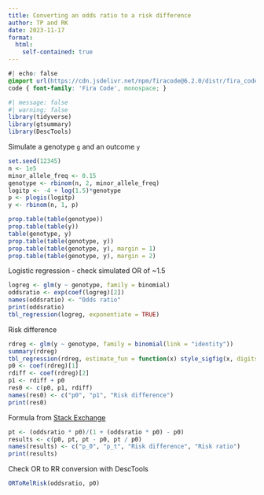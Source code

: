 ```yaml
---
title: Converting an odds ratio to a risk difference
author: TP and RK
date: 2023-11-17
format:
  html:
    self-contained: true
---
```


```css
#| echo: false
@import url(https://cdn.jsdelivr.net/npm/firacode@6.2.0/distr/fira_code.css);
code { font-family: 'Fira Code', monospace; }
```

```r
#| message: false
#| warning: false
library(tidyverse)
library(gtsummary)
library(DescTools)
```

Simulate a genotype `g` and an outcome `y`
```r
set.seed(12345)
n <- 1e5
minor_allele_freq <- 0.15
genotype <- rbinom(n, 2, minor_allele_freq)
logitp <- -4 + log(1.5)*genotype
p <- plogis(logitp)
y <- rbinom(n, 1, p)
```

```r
prop.table(table(genotype))
prop.table(table(y))
table(genotype, y)
prop.table(table(genotype, y))
prop.table(table(genotype, y), margin = 1)
prop.table(table(genotype, y), margin = 2)
```

Logistic regression - check simulated OR of ~1.5
```r
logreg <- glm(y ~ genotype, family = binomial)
oddsratio <- exp(coef(logreg)[2])
names(oddsratio) <- "Odds ratio"
print(oddsratio)
tbl_regression(logreg, exponentiate = TRUE)
```

Risk difference
```r
rdreg <- glm(y ~ genotype, family = binomial(link = "identity"))
summary(rdreg)
tbl_regression(rdreg, estimate_fun = function(x) style_sigfig(x, digits = 6))
p0 <- coef(rdreg)[1]
rdiff <- coef(rdreg)[2]
p1 <- rdiff + p0
res0 <- c(p0, p1, rdiff)
names(res0) <- c("p0", "p1", "Risk difference")
print(res0)
```

Formula from [Stack Exchange](https://stats.stackexchange.com/questions/324410/converting-odds-ratio-to-percentage-increase-reduction)
```r
pt <- (oddsratio * p0)/(1 + (oddsratio * p0) - p0)
results <- c(p0, pt, pt - p0, pt / p0)
names(results) <- c("p_0", "p_t", "Risk difference", "Risk ratio")
print(results)
```

Check OR to RR conversion with DescTools

```r
ORToRelRisk(oddsratio, p0)
```
